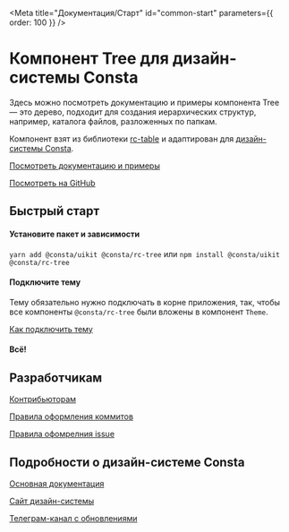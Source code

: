 
<Meta title="Документация/Старт" id="common-start" parameters={{ order: 100 }} />

# Компонент Tree для дизайн-системы Consta

Здесь можно посмотреть документацию и примеры компонента Tree — это дерево,
подходит для создания иерархических структур, например, каталога файлов, разложенных по папкам.

Компонент взят из библиотеки [rc-table](https://github.com/react-component/table) и адаптирован для [дизайн-системы Consta](https://consta.gazprom-neft.ru/).

[Посмотреть документацию и примеры](?path=/docs/components-tree--playground)

[Посмотреть на GitHub](https://github.com/gazprom-neft/rc-tree)

## Быстрый старт

#### Установите пакет и зависимости

`yarn add @consta/uikit @consta/rc-tree` или `npm install @consta/uikit @consta/rc-tree`

#### Подключите тему

Тему обязательно нужно подключать в корне приложения, так, чтобы все компоненты `@consta/rc-tree` были вложены в компонент `Theme`.

[Как подключить тему](https://consta-uikit.vercel.app/?path=/docs/thematization-how-to-connect-theme--page)

#### Всë!

## Разработчикам

[Контрибьюторам](https://consta-uikit.vercel.app/?path=/docs/common-develop-contributors--page)

[Правила оформления коммитов](https://consta-uikit.vercel.app/?path=/docs/common-develop-commits-style--page)

[Правила офомрелния issue](https://consta-uikit.vercel.app/?path=/docs/common-develop-issues--page)

## Подробности о дизайн-системе Consta

[Основная документация](https://consta-uikit.vercel.app/?path=/docs/common-about--page)

[Сайт дизайн-системы](https://consta.gazprom-neft.ru/)

[Телеграм-канал с обновлениями](https://t.me/consta_ui_releases)
